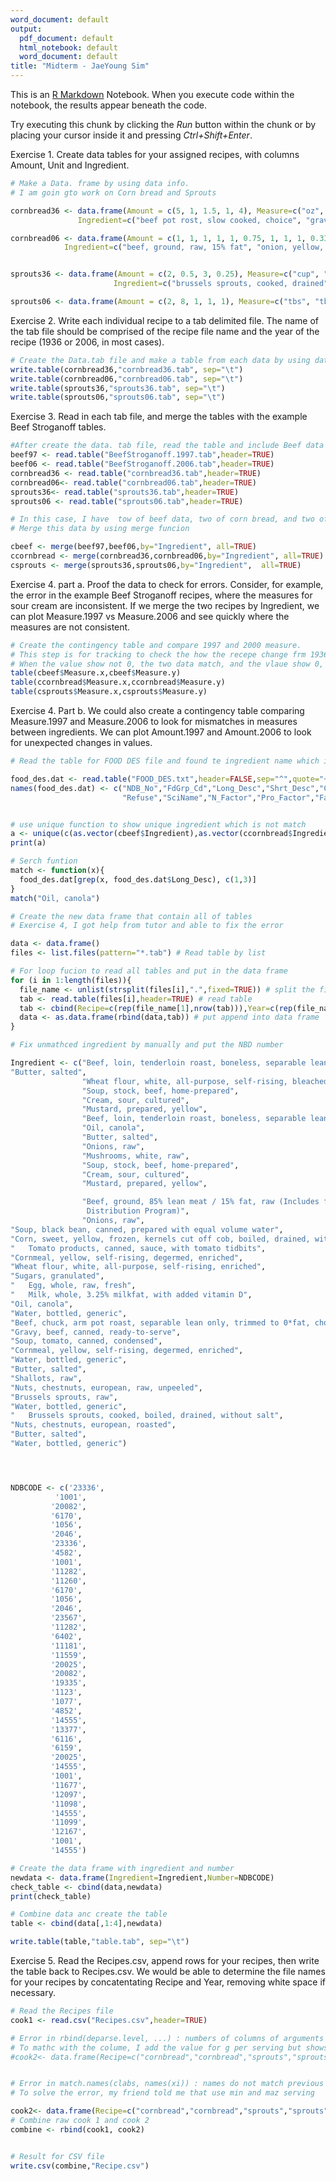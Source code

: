 ---
word_document: default
output:
  pdf_document: default
  html_notebook: default
  word_document: default
title: "Midterm - JaeYoung Sim"
---

This is an [R Markdown](http://rmarkdown.rstudio.com) Notebook. When you execute code within the notebook, the results appear beneath the code. 

Try executing this chunk by clicking the *Run* button within the chunk or by placing your cursor inside it and pressing *Ctrl+Shift+Enter*. 


Exercise 1. Create data tables for your assigned recipes, with columns Amount, Unit and Ingredient.

```{r}
# Make a Data. frame by using data info.
# I am goin gto work on Corn bread and Sprouts

cornbread36 <- data.frame(Amount = c(5, 1, 1.5, 1, 4), Measure=c("oz", "cup", "cup", "cup", "cup"),
               Ingredient=c("beef pot rost, slow cooked, choice", "gravy, beef, canned", "soup, tomato, canned, condendsed", "cornmeal, yellow, degerminated, enriched", "water, generic"))

cornbread06 <- data.frame(Amount = c(1, 1, 1, 1, 1, 0.75, 1, 1, 1, 0.33, 1, 1), Measure=c("ib", "ea", "cup", "cup", "cup", "cup", "tbs", "tbs", "irg", "cup", "tbs", "cup"),
            Ingredient=c("beef, ground, raw, 15% fat", "onion, yellow, fresh, medium, 2 1/2", "black beans, canned, low sodium", "corn, supersweet, yellow, Steamfresh, frozen kernels", "tomato sauce, canned", "cornmeal, yellow, degerminated, enriched", "flour, all purpose, self rising, enriched", "sugar, white, granulated, granulated", "egg, raw", "milk, whole, 3.25%", "oil, canola", "water, generic"))


sprouts36 <- data.frame(Amount = c(2, 0.5, 3, 0.25), Measure=c("cup", "ib", "tbs", "cup"),
                       Ingredient=c("brussels sprouts, cooked, drained", "chestnuts, european, cooked", "butter, salted", "water, generic"))

sprouts06 <- data.frame(Amount = c(2, 8, 1, 1, 1), Measure=c("tbs", "tbs", "ib", "ib", "cup"), Ingredient=c("butter, salted", "shallots, fresh, chopped", "chestnuts, european, raw", "brussels sprouts, fresh", "water, generic"))

```


Exercise 2. Write each individual recipe to a tab delimited file. The name of the tab file should be comprised of the recipe file name and the year of the recipe (1936 or 2006, in most cases).

```{r}
# Create the Data.tab file and make a table from each data by using data.fram
write.table(cornbread36,"cornbread36.tab", sep="\t")
write.table(cornbread06,"cornbread06.tab", sep="\t")
write.table(sprouts36,"sprouts36.tab", sep="\t")
write.table(sprouts06,"sprouts06.tab", sep="\t")
```


Exercise 3. Read in each tab file, and merge the tables with the example Beef Stroganoff tables. 

```{r}
#After create the data. tab file, read the table and include Beef data
beef97 <- read.table("BeefStroganoff.1997.tab",header=TRUE) 
beef06 <- read.table("BeefStroganoff.2006.tab",header=TRUE)
cornbread36 <- read.table("cornbread36.tab",header=TRUE) 
cornbread06<- read.table("cornbread06.tab",header=TRUE) 
sprouts36<- read.table("sprouts36.tab",header=TRUE)
sprouts06 <- read.table("sprouts06.tab",header=TRUE) 


```

```{r}
# In this case, I have  tow of beef data, two of corn bread, and two of sports data.
# Merge this data by using merge funcion

cbeef <- merge(beef97,beef06,by="Ingredient", all=TRUE)
ccornbread <- merge(cornbread36,cornbread06,by="Ingredient", all=TRUE)
csprouts <- merge(sprouts36,sprouts06,by="Ingredient",  all=TRUE)
```


Exercise 4. 
part a. Proof the data to check for errors. Consider, for example, the error in the example Beef Stroganoff recipes, where the measures for sour cream are inconsistent. If we merge the two recipes by Ingredient, we can plot Measure.1997 vs Measure.2006 and see quickly where the measures are not consistent.
```{r}
# Create the contingency table and compare 1997 and 2000 measure.
# This step is for tracking to check the how the recepe change frm 1936 to 2006.
# When the value show not 0, the two data match, and the vlaue show 0, the two data dose not match.
table(cbeef$Measure.x,cbeef$Measure.y)
table(ccornbread$Measure.x,ccornbread$Measure.y)
table(csprouts$Measure.x,csprouts$Measure.y)
```


Exercise 4.
Part b. We could also create a contingency table comparing Measure.1997 and Measure.2006 to look for mismatches in measures between ingredients. We can plot Amount.1997 and Amount.2006 to look for unexpected changes in values.


```{r}
# Read the table for FOOD DES file and found te ingredient name which is not match.

food_des.dat <- read.table("FOOD_DES.txt",header=FALSE,sep="^",quote="~")
names(food_des.dat) <- c("NDB_No","FdGrp_Cd","Long_Desc","Shrt_Desc","ComName","ManufacName","Survey","Ref_desc",
                         "Refuse","SciName","N_Factor","Pro_Factor","Fat_Factor","CHO_Factor")


# use unique function to show unique ingredient which is not match
a <- unique(c(as.vector(cbeef$Ingredient),as.vector(ccornbread$Ingredient),as.vector(csprouts$Ingredient)))
print(a)


```
```{r}
# Serch funtion
match <- function(x){
  food_des.dat[grep(x, food_des.dat$Long_Desc), c(1,3)]
}
match("Oil, canola")

```




```{r}

# Create the new data frame that contain all of tables
# Exercise 4, I got help from tutor and able to fix the error

data <- data.frame() 
files <- list.files(pattern="*.tab") # Read table by list

# For loop fucion to read all tables and put in the data frame
for (i in 1:length(files)){
  file_name <- unlist(strsplit(files[i],".",fixed=TRUE)) # split the files name
  tab <- read.table(files[i],header=TRUE) # read table
  tab <- cbind(Recipe=c(rep(file_name[1],nrow(tab))),Year=c(rep(file_name[2],nrow(tab))),tab) 
  data <- as.data.frame(rbind(data,tab)) # put append into data frame
}

# Fix unmathced ingredient by manually and put the NBD number

Ingredient <- c("Beef, loin, tenderloin roast, boneless, separable lean and fat, trimmed to 0* fat, all grades, raw",
"Butter, salted",
                "Wheat flour, white, all-purpose, self-rising, bleached",
                "Soup, stock, beef, home-prepared",
                "Cream, sour, cultured",
                "Mustard, prepared, yellow",
                "Beef, loin, tenderloin roast, boneless, separable lean and fat, trimmed to 0* fat, all grades, raw",
                "Oil, canola",
                "Butter, salted",
                "Onions, raw",
                "Mushrooms, white, raw",
                "Soup, stock, beef, home-prepared",
                "Cream, sour, cultured",
                "Mustard, prepared, yellow",

                "Beef, ground, 85% lean meat / 15% fat, raw (Includes foods for USDA's Food  
                 Distribution Program)",
                "Onions, raw",
"Soup, black bean, canned, prepared with equal volume water",
"Corn, sweet, yellow, frozen, kernels cut off cob, boiled, drained, without salt",
"	Tomato products, canned, sauce, with tomato tidbits",
"Cornmeal, yellow, self-rising, degermed, enriched",
"Wheat flour, white, all-purpose, self-rising, enriched",
"Sugars, granulated",
"	Egg, whole, raw, fresh",
"	Milk, whole, 3.25% milkfat, with added vitamin D",
"Oil, canola",
"Water, bottled, generic",
"Beef, chuck, arm pot roast, separable lean only, trimmed to 0*fat, choice, cooked, braised",
"Gravy, beef, canned, ready-to-serve",
"Soup, tomato, canned, condensed",
"Cornmeal, yellow, self-rising, degermed, enriched",
"Water, bottled, generic",
"Butter, salted",
"Shallots, raw",
"Nuts, chestnuts, european, raw, unpeeled",
"Brussels sprouts, raw",
"Water, bottled, generic",
"	Brussels sprouts, cooked, boiled, drained, without salt",
"Nuts, chestnuts, european, roasted",
"Butter, salted",
"Water, bottled, generic")




NDBCODE <- c('23336', 
          '1001',
         '20082',
         '6170',
         '1056',
         '2046',
         '23336',
         '4582',
         '1001',
         '11282',
         '11260',
         '6170',
         '1056',
         '2046',
         '23567',
         '11282',
         '6402',
         '11181',
         '11559',
         '20025',
         '20082',
         '19335',
         '1123',
         '1077',
         '4852',
         '14555',
         '13377',
         '6116',
         '6159',
         '20025',
         '14555',
         '1001',
         '11677',
         '12097',
         '11098',
         '14555',
         '11099',
         '12167',
         '1001',
         '14555')

```


```{r}
# Create the data frame with ingredient and number
newdata <- data.frame(Ingredient=Ingredient,Number=NDBCODE)
check_table <- cbind(data,newdata)
print(check_table)

# Combine data anc create the table
table <- cbind(data[,1:4],newdata)

write.table(table,"table.tab", sep="\t")

```

Exercise 5. Read the Recipes.csv, append rows for your recipes, then write the table back to Recipes.csv. We would be able to determine the file names for your recipes by concatentating Recipe and Year, removing white space if necessary.

```{r}
# Read the Recipes file
cook1 <- read.csv("Recipes.csv",header=TRUE)

# Error in rbind(deparse.level, ...) : numbers of columns of arguments do not match
# To mathc with the colume, I add the value for g per serving but shows error
#cook2<- data.frame(Recipe=c("cornbread","cornbread","sprouts","sprouts"),Year=c("1936","2006","1936","2006"),gperServings=c("308.62","283.9","106.77","208.76"),numberofServings=c("6","6","6","6"))


# Error in match.names(clabs, names(xi)) : names do not match previous names
# To solve the error, my friend told me that use min and maz serving

cook2<- data.frame(Recipe=c("cornbread","cornbread","sprouts","sprouts"),Year=c("1936","2006","1936","2006"),MinServings=c("6","6","6","6"),MaxServings=c("6","6","6","6"))
# Combine raw cook 1 and cook 2
combine <- rbind(cook1, cook2)


# Result for CSV file
write.csv(combine,"Recipe.csv")



```

